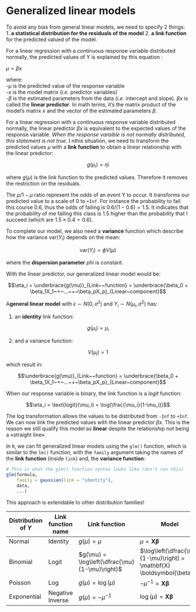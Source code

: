 # Generalized linear models

To avoid any bias from general linear models, we need to specify 2 things: 
1\. **a statistical distribution for the residuals of the model**
2\. **a link function** for the predicted valued of the model.

For a linear regression with a continuous response variable distributed normally, the predicted values of Y is explained by this equation :

$μ = βx$

where:\
-$μ$ is the predicted value of the response variable\
-$x$ is the model matrix (*i.e.* predictor variables)\
-$β$ is the estimated parameters from the data (*i.e.*
intercept and slope). $βx$ is called the **linear predictor**. In math terms, it's the matrix product of the model's matrix $x$ and the vector of the estimated parameters $β$. 

For a linear regression with a continuous response variable distributed normally, the linear predictor $βx$ is equivalent to the expected values of the response variable. *When the response varaible is not normally distributed, this statement is not true*. I nthis situation, we need to transform the predicted values $μ$ with a **link function** to obtain a linear relationship with the linear predictor:

$$g(\mu_i) = ηi$$

where $g(μ)$ is the link function to the predicted values. Therefore it removes the restriction on the residuals. 

The $μ / 1-μ$ ratio represent the odds of an event Y to occur. It transforms our predicted value to a scale of 0 to `+Inf`. For instance the probability to fail this course 0.6, thus the odds of failing is $0.6/(1 − 0.6) = 1.5$. It indicates that the probability of me failing this class is 1.5 higher than the probability that I succeed (which are $1.5 × 0.4 = 0.6$). 

To complete our model, we also need a **variance** function which describe how the variance $\text{var}(Y_i)$ depends on the mean:

$$\text{var}(Y_i) = \phi V(\mu)$$

where the **dispersion parameter** $phi$ is constant.

With the linear predictor, our generalized linear model would be:

$$\eta_i = \underbrace{g(\mu)}_{Link~~function}  = \underbrace{\beta_0 + \beta_1X_1~+~...~+~\beta_pX_p}_{Linear~component}$$

A**general linear model** with $\epsilon ∼ N(0, σ^2)$ and $Y_i \sim{} N(\mu_i, \sigma^2)$ has:

1. an **identity** link function: 

$$g(\mu_i) = \mu_i$$

2. and a variance function:

$$V(\mu_i) = 1$$

which result in:

$$\underbrace{g(\mu)}_{Link~~function}  = \underbrace{\beta_0 + \beta_1X_1~+~...~+~\beta_pX_p}_{Linear~component}$$

When our response variable is binary, the link function is a *logit* function:

$$\eta_i = \text{logit}(\mu_i) = \log(\frac{\mu_i}{1-\mu_i})$$

The log transformation allows the values to be distributed from `-Inf` to `+Inf`. We can now link the predicted values with the linear predictor $βx$. This is the reason we still qualify this model as **linear** despite the relationship not being a \«straight line\». 

In `R`, we can fit generalized linear models using the `glm()` function, which is similar to the `lm()` function, with the `family` argument taking the names of the **link function** (inside `link`) and, the **variance function**:

```r
# This is what the glm() function syntax looks like (don't run this)
glm(formula,
    family = gaussian(link = "identity"),
    data,
    ...)
```

This approach is extendable to other distribution families!

| Distribution of $Y$ | Link function name | Link function | Model      | `R` |
|---------------------|--------------------|---------------|------------|-----|
| Normal              | Identity           | $g(\mu) = \mu$  | $\mu = \mathbf{X} \boldsymbol{\beta}$ | `gaussian(link="identity")` |
| Binomial            | Logit              | $g(\mu) = \log\left(\dfrac{\mu}{1-\mu}\right)$  | $\log\left(\dfrac{\mu}{1-\mu}\right) = \mathbf{X} \boldsymbol{\beta}$ | `binomial(link="logit")`|
| Poisson              | Log           | $g(\mu) = \log(\mu)$ | $-\mu^{-1} = \mathbf{X} \boldsymbol{\beta}$ | `poisson(link="log")`|
| Exponential              | Negative Inverse           | $g(\mu) = -\mu^{-1}$  | $\log(\mu) = \mathbf{X} \boldsymbol{\beta}$ | `Gamma(link="inverse")` |
